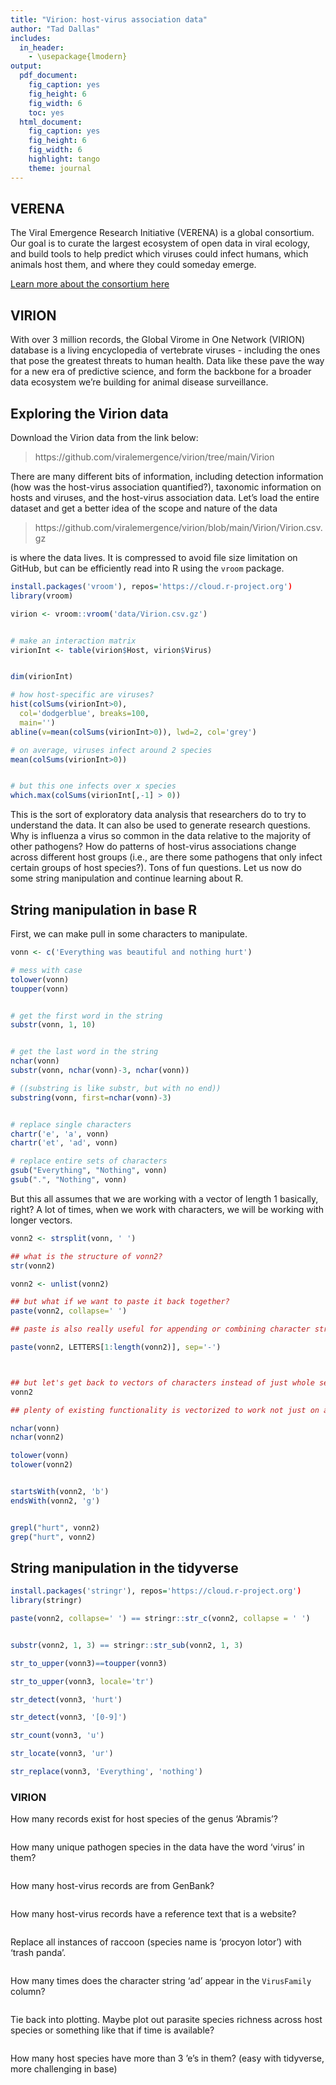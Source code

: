 ```yaml
---
title: "Virion: host-virus association data"
author: "Tad Dallas"
includes:
  in_header:
    - \usepackage{lmodern}
output:
  pdf_document:
    fig_caption: yes
    fig_height: 6
    fig_width: 6
    toc: yes
  html_document:
    fig_caption: yes
    fig_height: 6
    fig_width: 6
    highlight: tango
    theme: journal
---
```






## VERENA

The Viral Emergence Research Initiative (VERENA) is a global consortium. Our goal is to curate the largest ecosystem of open data in viral ecology, and build tools to help predict which viruses could infect humans, which animals host them, and where they could someday emerge.


[Learn more about the consortium here](https://www.viralemergence.org/)




## VIRION

With over 3 million records, the Global Virome in One Network (VIRION) database is a living encyclopedia of vertebrate viruses - including the ones that pose the greatest threats to human health. Data like these pave the way for a new era of predictive science, and form the backbone for a broader data ecosystem we’re building for animal disease surveillance.





## Exploring the Virion data


Download the Virion data from the link below:

>  https://github.com/viralemergence/virion/tree/main/Virion


There are many different bits of information, including detection information (how was the host-virus association quantified?), taxonomic information on hosts and viruses, and the host-virus association data. Let's load the entire dataset and get a better idea of the scope and nature of the data

> https://github.com/viralemergence/virion/blob/main/Virion/Virion.csv.gz

is where the data lives. It is compressed to avoid file size limitation on GitHub, but can be efficiently read into R using the `vroom` package.




```r

install.packages('vroom'), repos='https://cloud.r-project.org')
library(vroom)

virion <- vroom::vroom('data/Virion.csv.gz')


# make an interaction matrix
virionInt <- table(virion$Host, virion$Virus)


dim(virionInt)

# how host-specific are viruses?
hist(colSums(virionInt>0), 
  col='dodgerblue', breaks=100, 
  main='')
abline(v=mean(colSums(virionInt>0)), lwd=2, col='grey')

# on average, viruses infect around 2 species
mean(colSums(virionInt>0))


# but this one infects over x species
which.max(colSums(virionInt[,-1] > 0))

```

This is the sort of exploratory data analysis that researchers do to try to understand the data. It can also be used to generate research questions. Why is influenza a virus so common in the data relative to the majority of other pathogens? How do patterns of host-virus associations change across different host groups (i.e., are there some pathogens that only infect certain groups of host species?). Tons of fun questions. Let us now do some string manipulation and continue learning about R. 











## String manipulation in base R

First, we can make pull in some characters to manipulate. 

```r

vonn <- c('Everything was beautiful and nothing hurt')

# mess with case
tolower(vonn)
toupper(vonn)


# get the first word in the string
substr(vonn, 1, 10)


# get the last word in the string
nchar(vonn)
substr(vonn, nchar(vonn)-3, nchar(vonn))

# ((substring is like substr, but with no end))
substring(vonn, first=nchar(vonn)-3)


# replace single characters 
chartr('e', 'a', vonn)
chartr('et', 'ad', vonn)

# replace entire sets of characters
gsub("Everything", "Nothing", vonn)
gsub(".", "Nothing", vonn)


```



But this all assumes that we are working with a vector of length 1 basically, right? A lot of times, when we work with characters, we will be working with longer vectors.




```r

vonn2 <- strsplit(vonn, ' ')

## what is the structure of vonn2?
str(vonn2)

vonn2 <- unlist(vonn2)

## but what if we want to paste it back together? 
paste(vonn2, collapse=' ')

## paste is also really useful for appending or combining character strings with different properties

paste(vonn2, LETTERS[1:length(vonn2)], sep='-')



## but let's get back to vectors of characters instead of just whole sentences as strings
vonn2 

## plenty of existing functionality is vectorized to work not just on a single string, but on character vectors

nchar(vonn)
nchar(vonn2)

tolower(vonn)
tolower(vonn2)


startsWith(vonn2, 'b')
endsWith(vonn2, 'g')


grepl("hurt", vonn2)
grep("hurt", vonn2)

```







## String manipulation in the tidyverse


```r

install.packages('stringr'), repos='https://cloud.r-project.org')
library(stringr)

paste(vonn2, collapse=' ') == stringr::str_c(vonn2, collapse = ' ')


substr(vonn2, 1, 3) == stringr::str_sub(vonn2, 1, 3)

str_to_upper(vonn3)==toupper(vonn3)

str_to_upper(vonn3, locale='tr')

str_detect(vonn3, 'hurt') 

str_detect(vonn3, '[0-9]')

str_count(vonn3, 'u')

str_locate(vonn3, 'ur')

str_replace(vonn3, 'Everything', 'nothing')

```


















### VIRION 


How many records exist for host species of the genus 'Abramis'?
 
```r




```










How many unique pathogen species in the data have the word 'virus' in them?

```r



```











How many host-virus records are from GenBank? 

```r


```










How many host-virus records have a reference text that is a website?

```r




```










Replace all instances of raccoon (species name is 'procyon lotor') with 'trash panda'.


```r



```










How many times does the character string 'ad' appear in the `VirusFamily` column? 

```r



```










Tie back into plotting. Maybe plot out parasite species richness across host species or something like that if time is available?

```r



```





How many host species have more than 3 'e's in them? (easy with tidyverse, more challenging in base)

```r



```
























